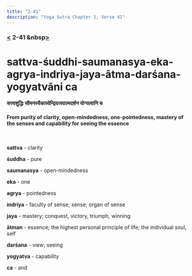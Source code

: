 ```yaml
---
title: "2-41"
description: "Yoga Sutra Chapter 2, Verse 41"
---
```


### [<](/Chapter-2/2-40/) 2-41 &nbsp[>](/Chapter-2/2-42/)

# sattva-śuddhi-saumanasya-eka-agrya-indriya-jaya-ātma-darśana-yogyatvāni ca

#### सत्त्वशुद्धिः सौमनस्यैकाग्र्येन्द्रियजयात्मदर्शन योग्यत्वानि च

#### From purity of clarity, open-mindedness, one-pointedness, mastery of the senses and capability for seeing the essence

<br />

**sattva** - clarity

**śuddha** - pure

**saumanasya** - open-mindedness

**eka** - one

**agrya** - pointedness

**indriya** - faculty of sense; sense; organ of sense

**jaya** - mastery; conquest, victory, triumph, winning

**ātman** - essence; the highest personal principle of life; the individual soul, self

**darśana** - view; seeing

**yogyatva** - capability

**ca** - and

<br />
